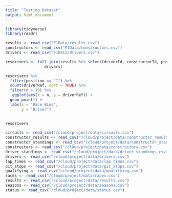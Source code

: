 ```yaml
---
title: "Testing Dataset"
output: html_document
---
```


```r
library(tidyverse)
library(readr)
```

```r
results <- read_csv("F1Data/results.csv")
constructors <- read_csv("F1Data/constructors.csv")
drivers <- read_csv("F1Data/drivers.csv") 

resdrivers <- full_join(results %>% select(driverId, constructorId, position),
                 drivers) 

resdrivers %>% 
  filter(position == "1") %>%
  count(driverRef, sort = TRUE) %>%
  filter(n > 10) %>%
   ggplot(aes(x = n, y = driverRef)) +
  geom_point() +
  labs(x = "Race Wins",
       y = "Driver")
  
```

```r
resdrivers
```


```r
circuits <- read_csv("/cloud/project/data/circuits.csv")
constructor_results <- read_csv("/cloud/project/data/constructor_results.csv")
constructor_standings <- read_csv("/cloud/project/data/constructor_standings.csv")
constructors <- read_csv("/cloud/project/data/constructors.csv")
driver_standings <- read_csv("/cloud/project/data/driver_standings.csv")
drivers <- read_csv("/cloud/project/data/drivers.csv")
lap_times <- read_csv("/cloud/project/data/lap_times.csv")
pit_stops <- read_csv("/cloud/project/data/pit_stops.csv")
qualifying <- read_csv("/cloud/project/data/qualifying.csv")
races <- read_csv("/cloud/project/data/races.csv")
results <- read_csv("/cloud/project/data/results.csv")
seasons <- read_csv("/cloud/project/data/seasons.csv")
status <- read_csv("/cloud/project/data/status.csv")
```

